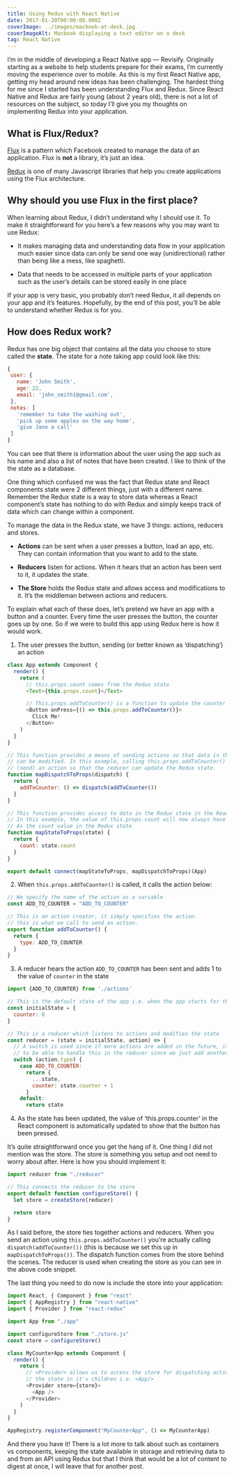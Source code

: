 ```yaml
---
title: Using Redux with React Native
date: 2017-01-30T00:00:00.000Z
coverImage: ../images/macbook-at-desk.jpg
coverImageAlt: Macbook displaying a text editor on a desk
tag: React Native
---
```


I’m in the middle of developing a React Native app — Revisify. Originally starting as a website to help students prepare for their exams, I’m currently moving the experience over to mobile. As this is my first React Native app, getting my head around new ideas has been challenging. The hardest thing for me since I started has been understanding Flux and Redux. Since React Native and Redux are fairly young (about 2 years old), there is not a lot of resources on the subject, so today I’ll give you my thoughts on implementing Redux into your application.

## What is Flux/Redux?

[Flux](https://facebook.github.io/flux/) is a pattern which Facebook created to manage the data of an application. Flux is **not** a library, it’s just an idea.

[Redux](http://redux.js.org) is one of many Javascript libraries that help you create applications using the Flux architecture.

## Why should you use Flux in the first place?

When learning about Redux, I didn’t understand why I should use it. To make it straightforward for you here’s a few reasons why you may want to use Redux:

- It makes managing data and understanding data flow in your application much easier since data can only be send one way (unidirectional) rather than being like a mess, like spaghetti.

- Data that needs to be accessed in multiple parts of your application such as the user’s details can be stored easily in one place

If your app is very basic, you probably don’t need Redux, it all depends on your app and it’s features. Hopefully, by the end of this post, you’ll be able to understand whether Redux is for you.

## How does Redux work?

Redux has one big object that contains all the data you choose to store called the **state**. The state for a note taking app could look like this:

```javascript
{
 user: {
   name: 'John Smith',
   age: 22,
   email: 'john_smith1@gmail.com',
 },
 notes: [
   'remember to take the washing out',
   'pick up some apples on the way home',
   'give Jane a call'
 ]
}
```

You can see that there is information about the user using the app such as his name and also a list of notes that have been created. I like to think of the the state as a database.

One thing which confused me was the fact that Redux state and React components state were 2 different things, just with a different name. Remember the Redux state is a way to store data whereas a React component’s state has nothing to do with Redux and simply keeps track of data which can change within a component.

To manage the data in the Redux state, we have 3 things: actions, reducers and stores.

- **Actions** can be sent when a user presses a button, load an app, etc. They can contain information that you want to add to the state.

- **Reducers** listen for actions. When it hears that an action has been sent to it, it updates the state.

- **The Store** holds the Redux state and allows access and modifications to it. It’s the middleman between actions and reducers.

To explain what each of these does, let’s pretend we have an app with a button and a counter. Every time the user presses the button, the counter goes up by one. So if we were to build this app using Redux here is how it would work.

1.  The user presses the button, sending (or better known as ‘dispatching’) an action

```javascript
class App extends Component {
  render() {
    return (
      // this.props.count comes from the Redux state
      <Text>{this.props.count}</Text>

      // This.props.addToCounter() is a function to update the counter
      <Button onPress={() => this.props.addToCounter()}>
        Click Me!
      </Button>
    )
  }
}

// This function provides a means of sending actions so that data in the Redux store
// can be modified. In this example, calling this.props.addToCounter() will now dispatch
// (send) an action so that the reducer can update the Redux state.
function mapDispatchToProps(dispatch) {
  return {
    addToCounter: () => dispatch(addToCounter())
  }
}

// This function provides access to data in the Redux state in the React component
// In this example, the value of this.props.count will now always have the same value
// As the count value in the Redux state
function mapStateToProps(state) {
  return {
    count: state.count
  }
}

export default connect(mapStateToProps, mapDispatchToProps)(App)
```

2.  When `this.props.addToCounter()` is called, it calls the action below:

```javascript
// We specify the name of the action as a variable
const ADD_TO_COUNTER = "ADD_TO_COUNTER"

// This is an action creator, it simply specifies the action.
// this is what we call to send an action.
export function addToCounter() {
  return {
    type: ADD_TO_COUNTER
  }
}
```

3.  A reducer hears the action `ADD_TO_COUNTER` has been sent and adds 1 to the value of `counter` in the state

```javascript
import {ADD_TO_COUNTER} from './actions'

// This is the default state of the app i.e. when the app starts for the first time
const initialState = {
  counter: 0
}

// This is a reducer which listens to actions and modifies the state
const reducer = (state = initialState, action) => {
  // A switch is used since if more actions are added in the future, it will be easy
  // to be able to handle this in the reducer since we just add another 'case'.
  switch (action.type) {
    case ADD_TO_COUNTER:
      return {
        ...state,
        counter: state.counter + 1
      }
    default:
      return state
```

4.  As the state has been updated, the value of ‘this.props.counter’ in the React component is automatically updated to show that the button has been pressed.

It’s quite straightforward once you get the hang of it. One thing I did not mention was the store. The store is something you setup and not need to worry about after. Here is how you should implement it:

```javascript
import reducer from "./reducer"

// This connects the reducer to the store
export default function configureStore() {
  let store = createStore(reducer)

  return store
}
```

As I said before, the store ties together actions and reducers. When you send an action using `this.props.addToCounter()` you’re actually calling `dispatch(addToCounter())` (this is because we set this up in `mapDispatchToProps())`. The dispatch function comes from the store behind the scenes. The reducer is used when creating the store as you can see in the above code snippet.

The last thing you need to do now is include the store into your application:

```javascript
import React, { Component } from "react"
import { AppRegistry } from "react-native"
import { Provider } from "react-redux"

import App from "./app"

import configureStore from "./store.js"
const store = configureStore()

class MyCounterApp extends Component {
  render() {
    return (
      // <Provider> allows us to access the store for dispatching actions and receiving data from
      // the state in it's children i.e. <App/>
      <Provider store={store}>
        <App />
      </Provider>
    )
  }
}

AppRegistry.registerComponent("MyCounterApp", () => MyCounterApp)
```

And there you have it! There is a lot more to talk about such as containers vs components, keeping the state available in storage and retrieving data to and from an API using Redux but that I think that would be a lot of content to digest at once, I will leave that for another post.
